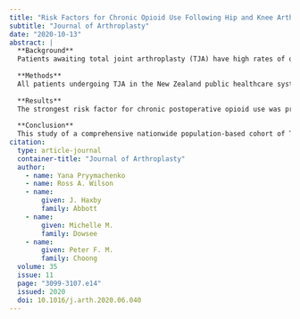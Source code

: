 ```yaml
---
title: "Risk Factors for Chronic Opioid Use Following Hip and Knee Arthroplasty: Evidence from New Zealand Population Data"
subtitle: "Journal of Arthroplasty"
date: "2020-10-13"
abstract: |
  **Background**
  Patients awaiting total joint arthroplasty (TJA) have high rates of opioid use, and many continue to use opioid medications long term after surgery. The objective of this study is to estimate the risk factors associated with chronic opioid use after TJA in a comprehensive population-based cohort.
  
  **Methods**
  All patients undergoing TJA in the New Zealand public healthcare system were identified from Ministry of Health records. Dispensing of opioid medications up to 3 years postsurgery and potential risk factors, including demographic, socioeconomic, and surgery-related characteristics, pre-existing medical comorbidities, and use of other analgesic medications prior to surgery, were identified from linked population databases. Logistic regression analysis was used to identify factors associated with chronic postoperative opioid use.
  
  **Results**
  The strongest risk factor for chronic postoperative opioid use was preoperative opioid use. Other significant risk factors included perioperative opioid use, history of alcohol or drug abuse, younger age, female gender, knee arthroplasty, several comorbid health conditions, and preoperative use of some analgesic medications. Protective factors included higher education levels and preoperative use of nonsteroidal anti-inflammatory drugs. Most risk factors had similar effects on chronic postoperative opioid use irrespective of the length of follow-up considered (1, 2, or 3 years).
  
  **Conclusion**
  This study of a comprehensive nationwide population-based cohort of TJA patients with 3 years of follow-up identified several modifiable risk factors and other easily measured patient characteristics associated with higher risk of long-term postoperative opioid use.
citation: 
  type: article-journal
  container-title: "Journal of Arthroplasty"
  author:
    - name: Yana Pryymachenko
    - name: Ross A. Wilson
    - name:
        given: J. Haxby
        family: Abbott
    - name:
        given: Michelle M.
        family: Dowsee
    - name:
        given: Peter F. M.
        family: Choong
  volume: 35
  issue: 11
  page: "3099-3107.e14"
  issued: 2020
  doi: 10.1016/j.arth.2020.06.040
---
```

